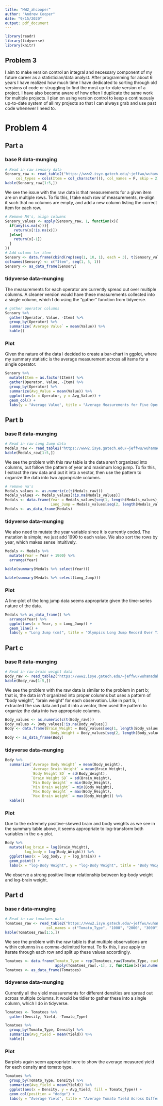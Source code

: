 ```yaml
---
title: "HW2_ahcooper"
author: "Andrew Cooper"
date: "9/15/2020"
output: pdf_document
---
```


```r
library(readr)
library(tidyverse)
library(knitr)
```


## Problem 3

I aim to make version control an integral and necessary component of my future career as a statistician/data analyst. After programming for about 6 years I have realized how much time I have dedicated to sorting through old versions of code or struggling to find the most up-to-date version of a project. I have also become aware of how often I duplicate the same work for multiple projects. I plan on using version control to keep a continuously up-to-date system of all my projects so that I can always grab and use past code whenever I need to.

# Problem 4

## Part a

### base R data-munging

```r
# Read in raw sensory data
Sensory_raw <- read_table2("https://www2.isye.gatech.edu/~jeffwu/wuhamadabook/data/Sensory.dat", 
     col_types = cols(Item = col_character()), col_names = F, skip = 2)
kable(Sensory_raw[1:5,])
```

We see the issue with the raw data is that measurements for a given item are on multiple rows. To fix this, I take each row of measurements, re-align it such that no columns are empty, and add a new column listing the correct item for each row.

```r
# Remove NA's, align columns
Sensory_values <- apply(Sensory_raw, 1, function(x){
  if(any(is.na(x))){
    return(x[!is.na(x)])
  }else{
    return(x[-1])
  }
})
# Add column for item
Sensory <- data.frame(cbind(rep(seq(1, 10, 1), each = 3), t(Sensory_values)))
colnames(Sensory) <- c("Item", seq(1, 5, 1))
Sensory <- as_data_frame(Sensory)
```


### tidyverse data-munging

The measurements for each operator are currently spread out over multiple columns. A cleaner version would have these measurements collected into a single column, which I do using the "gather" function from tidyverse.

```r
# gather operator columns
Sensory %>% 
  gather(Operator, Value, -Item) %>% 
  group_by(Operator) %>% 
  summarize(`Average Value` = mean(Value)) %>% 
  kable()
```

### Plot

Given the nature of the data I decided to create a bar-chart in ggplot, where my summary statistic is the average measurement across all items for a single operator.


```r
Sensory %>% 
  mutate(Item = as.factor(Item)) %>% 
  gather(Operator, Value, -Item) %>% 
  group_by(Operator) %>% 
  summarize(Avg_Value = mean(Value)) %>% 
  ggplot(aes(x = Operator, y = Avg_Value)) + 
  geom_col() + 
  labs(y = "Average Value", title = "Average Measurements for Five Operators Across Ten Items")
```


## Part b

### base R data-munging

```r
# Read in raw Long Jump data
Medals_raw <- read_table2("https://www2.isye.gatech.edu/~jeffwu/wuhamadabook/data/LongJumpData.dat")
kable(Medals_raw[1:5,])
```

We see the problem with this raw table is the data aren't organized into columns, but follow the pattern of year and maximum long jump. To fix this, I extract the raw data and put it into a vector, then use the pattern to organize the data into two appropriate columns.


```r
# remove na's
Medals_values <- as.numeric(c(t(Medals_raw)))
Medals_values <- Medals_values[!is.na(Medals_values)]
Medals <- data.frame(Year = Medals_values[seq(1, length(Medals_values), 2)],
                     Long_Jump = Medals_values[seq(2, length(Medals_values), 2)])
Medals <- as_data_frame(Medals)
```


### tidyverse data-munging

We also need to mutate the year variable since it is currently coded. The mutation is simple; we just add 1990 to each value. We also sort the rows by year, which makes sense intuitively.

```r
Medals <- Medals %>% 
  mutate(Year = Year + 1900) %>% 
  arrange(Year)
```

```r
kable(summary(Medals %>% select(Year)))
```


```r
kable(summary(Medals %>% select(Long_Jump)))
```

### Plot

A line-plot of the long jump data seems appropriate given the time-series nature of the data.

```r
Medals %>% as_data_frame() %>% 
  arrange(Year) %>% 
  ggplot(aes(x = Year, y = Long_Jump)) + 
  geom_line() + 
  labs(y = "Long Jump (cm)", title = "Olympics Long Jump Record Over Time")
```


## Part c

### base R data-munging

```r
# Read in raw brain weight data
Body_raw <- read_table2("https://www2.isye.gatech.edu/~jeffwu/wuhamadabook/data/BrainandBodyWeight.dat")
kable(Body_raw[1:5,])
```

We see the problem with the raw data is similar to the problem in part b; that is, the data isn't organized into proper columns but uses a pattern of "body weight", "brain weight" for each observation. Like in part b, I extracted the raw data and put it into a vector, then used the pattern to organize the data into two appropriate columns.

```r
Body_values <- as.numeric(c(t(Body_raw)))
Body_values <- Body_values[!is.na(Body_values)]
Body <- data.frame(Brain_Weight = Body_values[seq(1, length(Body_values), 2)],
                     Body_Weight = Body_values[seq(2, length(Body_values), 2)])
Body <- as_data_frame(Body)
```

### tidyverse data-munging

```r
Body %>% 
  summarize(`Average Body Weight` = mean(Body_Weight),
            `Average Brain Weight` = mean(Brain_Weight),
            `Body Weight SD` = sd(Body_Weight),
            `Brain Weight SD` = sd(Brain_Weight),
            `Min Body Weight` = min(Body_Weight),
            `Min Brain Weight` = min(Body_Weight),
            `Max Body Weight` = max(Body_Weight),
            `Max Brain Weight` = max(Body_Weight)) %>% 
  kable()
```


### Plot

Due to the extremely positive-skewed brain and body weights as we see in the summary table above, it seems appropriate to log-transform both variables in the x-y plot.

```r
Body %>% 
  mutate(log_brain = log(Brain_Weight),
         log_body = log(Body_Weight)) %>% 
  ggplot(aes(x = log_body, y = log_brain)) + 
  geom_point() + 
  labs(x = "log-Body Weight", y = "log-Body Weight", title = "Body Weights and Brain Weights of Various Animals")
```


We observe a strong positive linear relationship between log-body weight and log-brain weight.


## Part d

### base r data-munging

```r
# Read in raw tomatoes data
Tomatoes_raw <- read_table2("https://www2.isye.gatech.edu/~jeffwu/wuhamadabook/data/tomato.dat", skip = 2, 
                   col_names = c("Tomato_Type", "1000", "2000", "3000"))
kable(Tomatoes_raw[1:5,])
```

We see the problem with the raw table is that multiple observations are within columns in a comma-delimited format. To fix this, I use apply to iterate through each row and split up these values accordingly.

```r
Tomatoes <- data.frame(Tomato_Type = rep(Tomatoes_raw$Tomato_Type, each = 3), 
                       apply(Tomatoes_raw[,-1], 2, function(x){as.numeric(unlist(strsplit(x, ",")))}))
Tomatoes <- as_data_frame(Tomatoes)
```

### tidyverse data-munging

Currently all the yield measurements for different densities are spread out across multiple columns. It would be tidier to gather these into a single column, which I do in tidyverse.


```r
Tomatoes <- Tomatoes %>% 
  gather(Density, Yield, -Tomato_Type)
```


```r
Tomatoes %>% 
  group_by(Tomato_Type, Density) %>% 
  summarize(Avg_Yield = mean(Yield)) %>% 
  kable()
```


### Plot

Barplots again seem appropriate here to show the average measured yield for each density and tomato type.

```r
Tomatoes %>% 
  group_by(Tomato_Type, Density) %>% 
  summarize(Avg_Yield = mean(Yield)) %>% 
  ggplot(aes(x = Density, y = Avg_Yield, fill = Tomato_Type)) + 
  geom_col(position = "dodge") + 
  labs(y = "Average Yield", title = "Average Tomato Yield Across Different Densities")
```

